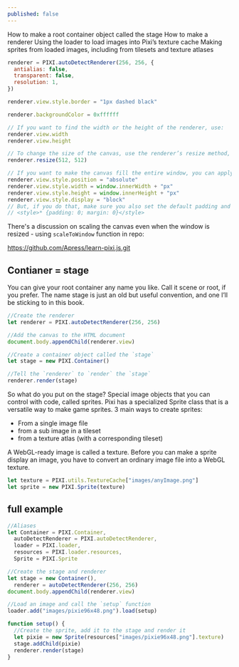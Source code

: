 ```yaml
---
published: false
---
```


How to make a root container object called the stage
How to make a renderer
Using the loader to load images into Pixi’s texture cache
Making sprites from loaded images, including from tilesets and texture atlases

```js
renderer = PIXI.autoDetectRenderer(256, 256, {
  antialias: false,
  transparent: false,
  resolution: 1,
})

renderer.view.style.border = "1px dashed black"

renderer.backgroundColor = 0xffffff

// If you want to find the width or the height of the renderer, use:
renderer.view.width
renderer.view.height

// To change the size of the canvas, use the renderer’s resize method, and supply any new width and height values, as follows:
renderer.resize(512, 512)

// If you want to make the canvas fill the entire window, you can apply this CSS styling:
renderer.view.style.position = "absolute"
renderer.view.style.width = window.innerWidth + "px"
renderer.view.style.height = window.innerHeight + "px"
renderer.view.style.display = "block"
// But, if you do that, make sure you also set the default padding and margins to 0 on all your HTML elements with this bit of CSS code:
// <style>* {padding: 0; margin: 0}</style>
```

There's a discussion on scaling the canvas even when the window is resized - using `scaleToWindow` function in repo:

https://github.com/Apress/learn-pixi.js.git

## Contianer = stage

You can give your root container any name you like. Call it scene or root, if you prefer. The name stage is just an old but useful convention, and one I’ll be sticking to in this book.

```js
//Create the renderer
let renderer = PIXI.autoDetectRenderer(256, 256)

//Add the canvas to the HTML document
document.body.appendChild(renderer.view)

//Create a container object called the `stage`
let stage = new PIXI.Container()

//Tell the `renderer` to `render` the `stage`
renderer.render(stage)
```

So what do you put on the stage? Special image objects that you can control with code, called sprites. Pixi has a specialized Sprite class that is a versatile way to make game sprites. 3 main ways to create sprites:

- From a single image file
- from a sub image in a tileset
- from a texture atlas (with a corresponding tileset)

A WebGL-ready image is called a texture. Before you can make a sprite display an image, you have to convert an ordinary image file into a WebGL texture.

```js
let texture = PIXI.utils.TextureCache["images/anyImage.png"]
let sprite = new PIXI.Sprite(texture)
```

## full example

```js
//Aliases
let Container = PIXI.Container,
  autoDetectRenderer = PIXI.autoDetectRenderer,
  loader = PIXI.loader,
  resources = PIXI.loader.resources,
  Sprite = PIXI.Sprite

//Create the stage and renderer
let stage = new Container(),
  renderer = autoDetectRenderer(256, 256)
document.body.appendChild(renderer.view)

//Load an image and call the `setup` function
loader.add("images/pixie96x48.png").load(setup)

function setup() {
  //Create the sprite, add it to the stage and render it
  let pixie = new Sprite(resources["images/pixie96x48.png"].texture)
  stage.addChild(pixie)
  renderer.render(stage)
}
```
